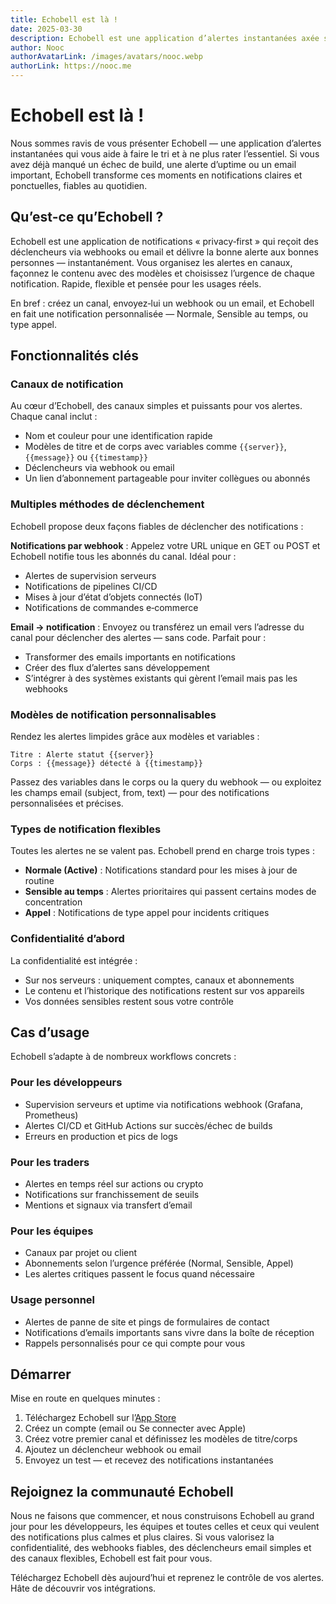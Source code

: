 ```yaml
---
title: Echobell est là !
date: 2025-03-30
description: Echobell est une application d’alertes instantanées axée sur la confidentialité pour développeurs et équipes — transforme webhooks ou emails en notifications sensibles au temps et alertes type appel via des canaux et des modèles.
author: Nooc
authorAvatarLink: /images/avatars/nooc.webp
authorLink: https://nooc.me
---
```


# Echobell est là !

Nous sommes ravis de vous présenter Echobell — une application d’alertes instantanées qui vous aide à faire le tri et à ne plus rater l’essentiel. Si vous avez déjà manqué un échec de build, une alerte d’uptime ou un email important, Echobell transforme ces moments en notifications claires et ponctuelles, fiables au quotidien.

## Qu’est‑ce qu’Echobell ?

Echobell est une application de notifications « privacy‑first » qui reçoit des déclencheurs via webhooks ou email et délivre la bonne alerte aux bonnes personnes — instantanément. Vous organisez les alertes en canaux, façonnez le contenu avec des modèles et choisissez l’urgence de chaque notification. Rapide, flexible et pensée pour les usages réels.

En bref : créez un canal, envoyez‑lui un webhook ou un email, et Echobell en fait une notification personnalisée — Normale, Sensible au temps, ou type appel.

## Fonctionnalités clés

### Canaux de notification

Au cœur d’Echobell, des canaux simples et puissants pour vos alertes. Chaque canal inclut :

- Nom et couleur pour une identification rapide
- Modèles de titre et de corps avec variables comme `{{server}}`, `{{message}}` ou `{{timestamp}}`
- Déclencheurs via webhook ou email
- Un lien d’abonnement partageable pour inviter collègues ou abonnés

### Multiples méthodes de déclenchement

Echobell propose deux façons fiables de déclencher des notifications :

**Notifications par webhook** : Appelez votre URL unique en GET ou POST et Echobell notifie tous les abonnés du canal. Idéal pour :

- Alertes de supervision serveurs
- Notifications de pipelines CI/CD
- Mises à jour d’état d’objets connectés (IoT)
- Notifications de commandes e‑commerce

**Email → notification** : Envoyez ou transférez un email vers l’adresse du canal pour déclencher des alertes — sans code. Parfait pour :

- Transformer des emails importants en notifications
- Créer des flux d’alertes sans développement
- S’intégrer à des systèmes existants qui gèrent l’email mais pas les webhooks

### Modèles de notification personnalisables

Rendez les alertes limpides grâce aux modèles et variables :

```
Titre : Alerte statut {{server}}
Corps : {{message}} détecté à {{timestamp}}
```

Passez des variables dans le corps ou la query du webhook — ou exploitez les champs email (subject, from, text) — pour des notifications personnalisées et précises.

### Types de notification flexibles

Toutes les alertes ne se valent pas. Echobell prend en charge trois types :

- **Normale (Active)** : Notifications standard pour les mises à jour de routine
- **Sensible au temps** : Alertes prioritaires qui passent certains modes de concentration
- **Appel** : Notifications de type appel pour incidents critiques

### Confidentialité d’abord

La confidentialité est intégrée :

- Sur nos serveurs : uniquement comptes, canaux et abonnements
- Le contenu et l’historique des notifications restent sur vos appareils
- Vos données sensibles restent sous votre contrôle

## Cas d’usage

Echobell s’adapte à de nombreux workflows concrets :

### Pour les développeurs

- Supervision serveurs et uptime via notifications webhook (Grafana, Prometheus)
- Alertes CI/CD et GitHub Actions sur succès/échec de builds
- Erreurs en production et pics de logs

### Pour les traders

- Alertes en temps réel sur actions ou crypto
- Notifications sur franchissement de seuils
- Mentions et signaux via transfert d’email

### Pour les équipes

- Canaux par projet ou client
- Abonnements selon l’urgence préférée (Normal, Sensible, Appel)
- Les alertes critiques passent le focus quand nécessaire

### Usage personnel

- Alertes de panne de site et pings de formulaires de contact
- Notifications d’emails importants sans vivre dans la boîte de réception
- Rappels personnalisés pour ce qui compte pour vous

## Démarrer

Mise en route en quelques minutes :

1. Téléchargez Echobell sur l’[App Store](https://apps.apple.com/app/id6743597198)
2. Créez un compte (email ou Se connecter avec Apple)
3. Créez votre premier canal et définissez les modèles de titre/corps
4. Ajoutez un déclencheur webhook ou email
5. Envoyez un test — et recevez des notifications instantanées

## Rejoignez la communauté Echobell

Nous ne faisons que commencer, et nous construisons Echobell au grand jour pour les développeurs, les équipes et toutes celles et ceux qui veulent des notifications plus calmes et plus claires. Si vous valorisez la confidentialité, des webhooks fiables, des déclencheurs email simples et des canaux flexibles, Echobell est fait pour vous.

Téléchargez Echobell dès aujourd’hui et reprenez le contrôle de vos alertes. Hâte de découvrir vos intégrations.
